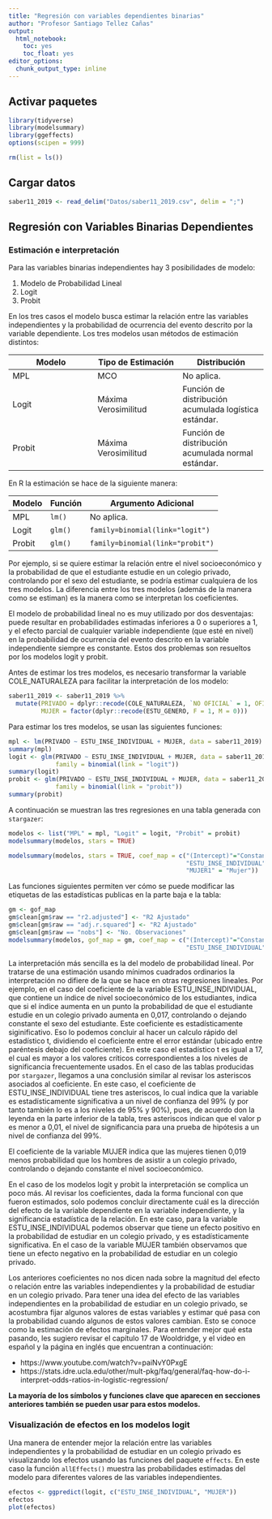 ```yaml
---
title: "Regresión con variables dependientes binarias"
author: "Profesor Santiago Tellez Cañas"
output: 
  html_notebook:
    toc: yes
    toc_float: yes
editor_options: 
  chunk_output_type: inline
---
```


## Activar paquetes 

```r
library(tidyverse)
library(modelsummary)
library(ggeffects)
options(scipen = 999)
```

```r
rm(list = ls())
```

## Cargar datos 

```r
saber11_2019 <- read_delim("Datos/saber11_2019.csv", delim = ";")
```

## Regresión con Variables Binarias Dependientes

### Estimación e interpretación

Para las variables binarias independientes hay 3 posibilidades de modelo:

1. Modelo de Probabilidad Lineal
2. Logit
3. Probit

En los tres casos el modelo busca estimar la relación entre las variables independientes y la probabilidad de ocurrencia del evento descrito por la variable dependiente. Los tres modelos usan métodos de estimación distintos:

Modelo  | Tipo de Estimación | Distribución
------------- | ------------- | -------------
MPL  | MCO | No aplica.
Logit  | Máxima Verosimilitud | Función de distribución acumulada logística estándar.
Probit | Máxima Verosimilitud | Función de distribución acumulada normal estándar.

En R la estimación se hace de la siguiente manera:

Modelo  | Función | Argumento Adicional
------------- | ------------- | -------------
MPL  | `lm()` | No aplica.
Logit  | `glm()` | `family=binomial(link="logit")`
Probit | `glm()` | `family=binomial(link="probit")`

Por ejemplo, si se quiere estimar la relación entre el nivel socioeconómico y la probabilidad de que el estudiante estudie en un colegio privado, controlando por el sexo del estudiante, se podría estimar cualquiera de los tres modelos. La diferencia entre los tres modelos (además de la manera como se estiman) es la manera como se interpretan los coeficientes. 

El modelo de probabilidad lineal no es muy utilizado por dos desventajas: puede resultar en probabilidades estimadas inferiores a 0 o superiores a 1, y el efecto parcial de cualquier variable independiente (que esté en nivel) en la probabilidad de ocurrencia del evento descrito en la variable independiente siempre es constante. Estos dos problemas son resueltos por los modelos logit y probit. 

Antes de estimar los tres modelos, es necesario transformar la variable COLE_NATURALEZA para facilitar la interpretación de los modelo:

```r
saber11_2019 <- saber11_2019 %>% 
  mutate(PRIVADO = dplyr::recode(COLE_NATURALEZA, `NO OFICIAL` = 1, OFICIAL = 0), 
         MUJER = factor(dplyr::recode(ESTU_GENERO, F = 1, M = 0)))
```

Para estimar los tres modelos, se usan las siguientes funciones:

```r
mpl <- lm(PRIVADO ~ ESTU_INSE_INDIVIDUAL + MUJER, data = saber11_2019)
summary(mpl)
logit <- glm(PRIVADO ~ ESTU_INSE_INDIVIDUAL + MUJER, data = saber11_2019,  
             family = binomial(link = "logit"))
summary(logit)
probit <- glm(PRIVADO ~ ESTU_INSE_INDIVIDUAL + MUJER, data = saber11_2019,  
             family = binomial(link = "probit"))
summary(probit)
```

A continuación se muestran las tres regresiones en una tabla generada con `stargazer`:

```r
modelos <- list("MPL" = mpl, "Logit" = logit, "Probit" = probit)
modelsummary(modelos, stars = TRUE)

```


```r
modelsummary(modelos, stars = TRUE, coef_map = c("(Intercept)"="Constante", 
                                                 "ESTU_INSE_INDIVIDUAL" = "Nivel socioeconómico", 
                                                 "MUJER1" = "Mujer"))
```
Las funciones siguientes permiten ver cómo se puede modificar las etiquetas de las estadísticas publicas en la parte baja e la tabla: 

```r
gm <- gof_map
gm$clean[gm$raw == "r2.adjusted"] <- "R2 Ajustado"
gm$clean[gm$raw == "adj.r.squared"] <- "R2 Ajustado"
gm$clean[gm$raw == "nobs"] <- "No. Observaciones"
modelsummary(modelos, gof_map = gm, coef_map = c("(Intercept)"="Constante", 
                                                 "ESTU_INSE_INDIVIDUAL" = "Nivel socioeconómico", "MUJER1" = "Mujer"))
```


La interpretación más sencilla es la del modelo de probabilidad líneal. Por tratarse de una estimación usando mínimos cuadrados ordinarios la interpretación no difiere de la que se hace en otras regresiones lineales. Por ejemplo, en el caso del coeficiente de la variable ESTU_INSE_INDIVIDUAL, que contiene un índice de nivel socioeconómico de los estudiantes, indica que si el índice aumenta en un punto la probabilidad de que el estudiante estudie en un colegio privado aumenta en 0,017, controlando o dejando constante el sexo del estudiante. Este coeficiente es estadísticamente siginificativo. Eso lo podemos concluir al hacer un calculo rápido del estadístico t, dividiendo el coeficiente entre el error estándar (ubicado entre paréntesis debajo del coeficiente). En este caso el estadístico t es igual a 17, el cual es mayor a los valores críticos correspondientes a los niveles de significancia frecuentemente usados. En el caso de las tablas producidas por `stargazer`, llegamos a una conclusión similar al revisar los asteriscos asociados al coeficiente. En este caso, el coeficiente de ESTU_INSE_INDIVIDUAL tiene tres asteriscos, lo cual indica que la variable es estadísticamente significativa a un nivel de confianza del 99% (y por tanto también lo es a los niveles de 95% y 90%), pues, de acuerdo don la leyenda en la parte inferior de la tabla, tres asteriscos indican que el valor p es menor a 0,01, el nivel de significancia para una prueba de hipótesis a un nivel de confianza del 99%. 

El coeficiente de la variable MUJER indica que las mujeres tienen 0,019 menos probabilidad que los hombres de asistir a un colegio privado, controlando o dejando constante el nivel socioeconómico. 

En el caso de los modelos logit y probit la interpretación se complica un poco más. Al revisar los coeficientes, dada la forma funcional con que fueron estimados, solo podemos concluir directamente cuál es la dirección del efecto de la variable dependiente en la variable independiente, y la significancia estadística de la relación. En este caso, para la variable ESTU_INSE_INDIVIDUAL podemos observar que tiene un efecto positivo en la probabilidad de estudiar en un colegio privado, y es estadísticamente significativa. En el caso de la variable MUJER también observamos que tiene un efecto negativo en la probabilidad de estudiar en un colegio privado. 

Los anteriores coeficientes no nos dicen nada sobre la magnitud del efecto o relación entre las variables independientes y la probabilidad de estudiar en un colegio privado. Para tener una idea del efecto de las variables independientes en la probabilidad de estudiar en un colegio privado, se acostumbra fijar algunos valores de estas variables y estimar qué pasa con la probabilidad cuando algunos de estos valores cambian. Esto se conoce como la estimación de efectos marginales. Para entender mejor qué esta pasando, les sugiero revisar el capítulo 17 de Wooldridge, y el video en español y la página en inglés que encuentran a continuación:

- https://www.youtube.com/watch?v=paiNvY0PxgE
- https://stats.idre.ucla.edu/other/mult-pkg/faq/general/faq-how-do-i-interpret-odds-ratios-in-logistic-regression/

**La mayoría de los símbolos y funciones clave que aparecen en secciones anteriores también se pueden usar para estos modelos.**

### Visualización de efectos en los modelos logit

Una manera de entender mejor la relación entre las variables independientes y la probabilidad de estudiar en un colegio privado es visualizando los efectos usando las funciones del paquete `effects`. En este caso la función `allEffects()` muestra las probabilidades estimadas del modelo para diferentes valores de las variables independientes.

```r
efectos <- ggpredict(logit, c("ESTU_INSE_INDIVIDUAL", "MUJER"))
efectos
plot(efectos)
```


